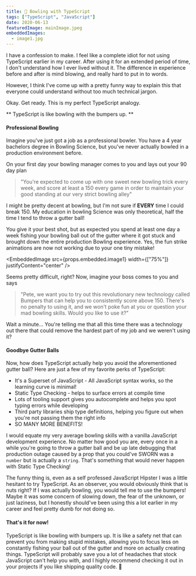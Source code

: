 ```yaml
---
title: 🎳 Bowling with TypeScript
tags: ["TypeScript", "JavaScript"]
date: 2020-06-13
featuredImage: mainImage.jpeg
embeddedImages:
  - image1.jpg
---
```


I have a confession to make. I feel like a complete idiot for not using TypeScript earlier in my career. After using it for an extended period of time, I don't understand how I ever lived without it. The difference in experience before and after is mind blowing, and really hard to put in to words.

However, I think I've come up with a pretty funny way to explain this that everyone could understand without too much technical jargon.

Okay. Get ready. This is my perfect TypeScript analogy.

** TypeScript is like bowling with the bumpers up. **

#### Professional Bowling

Imagine you've just got a job as a professional bowler. You have a 4 year bachelors degree in Bowling Science, but you've never actually bowled in a production environment before.

On your first day your bowling manager comes to you and lays out your 90 day plan

> "You're expected to come up with one sweet new bowling trick every week, and score at least a 150 every game in order to maintain your good standing at our very strict bowling alley"

I might be pretty decent at bowling, but I'm not sure if **EVERY** time I could break 150. My education in bowling Science was only theoretical, half the time I tend to throw a gutter ball!

You give it your best shot, but as expected you spend at least one day a week fishing your bowling ball out of the gutter where it got stuck and brought down the entire production Bowling experience. Yes, the fun strike animations are now not working due to your one tiny mistake!

<EmbeddedImage
  src={props.embedded.image1}
  width={["75%"]}
  justifyContent="center"
/>

Seems pretty difficult, right? Now, imagine your boss comes to you and says

> "Pete, we want you to try out this revolutionary new technology called Bumpers that can help you to consistently score above 150. There's no penalty to using it, and we won't poke fun at you or question your mad bowling skills. Would you like to use it?"

Wait a minute... You're telling me that all this time there was a technology out there that could remove the hardest part of my job and we weren't using it?

#### Goodbye Gutter Balls

Now, how does TypeScript actually help you avoid the aforementioned gutter ball? Here are just a few of my favorite perks of TypeScript:

- It's a Superset of JavaScript - All JavaScript syntax works, so the learning curve is minimal!
- Static Type Checking - helps to surface errors at compile time
- Lots of tooling support gives you autocomplete and helps you spot typing errors while developing
- Third party libraries ship type definitions, helping you figure out when you're not passing them the right info
- SO MANY MORE BENEFITS!

I would equate my very average bowling skills with a vanilla JavaScript development experience. No matter how good you are, every once in a while you're going to throw a gutter ball and be up late debugging that production outage caused by a prop that you could've SWORN was a `number` but is actually a `string`. That's something that would never happen with Static Type Checking!

The funny thing is, even as a self professed JavaScript Hipster I was a little hesitant to try TypeScript. As an observer, you would obviously think that is nuts right? If I was actually bowling, you would tell me to use the bumpers! Maybe it was some concern of slowing down, the fear of the unknown, or just laziness, but I honestly should've been using this a lot earlier in my career and feel pretty dumb for not doing so.

#### That's it for now!

TypeScript is like bowling with bumpers up. It is like a safety net that can prevent you from making stupid mistakes, allowing you to focus less on constantly fishing your ball out of the gutter and more on actually creating things. TypeScript will probably save you a lot of headaches that stock JavaScript can't help you with, and I highly recommend checking it out in your projects if you like shipping quality code. 🎳
